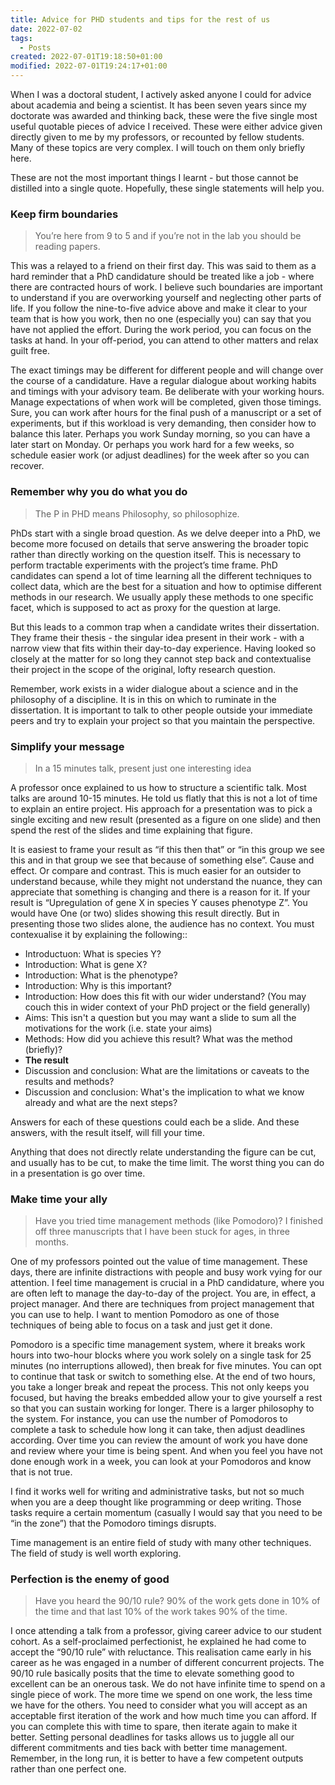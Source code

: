 ```yaml
---
title: Advice for PHD students and tips for the rest of us 
date: 2022-07-02
tags:
  - Posts
created: 2022-07-01T19:18:50+01:00
modified: 2022-07-01T19:24:17+01:00
---
```


When I was a doctoral student, I actively asked anyone I
could for advice about academia and being a scientist. It
has been seven years since my doctorate was awarded and
thinking back, these were the five single most useful
quotable pieces of advice I received. These were either
advice given directly given to me by my professors, or
recounted by fellow students. Many of these topics are very
complex. I will  touch on them only briefly here. 

These are not the most important things I learnt  - but
those cannot be distilled into a single quote. Hopefully,
these single statements will help you. 

### Keep firm boundaries 
> You’re here from 9 to 5 and if you’re not in the lab
you should be reading papers.

This was a relayed to a friend on their first day. This was
said to them as a hard reminder that a PhD candidature
should be treated like a job - where there are contracted
hours of work. I believe such boundaries are important to
understand if you are overworking yourself and neglecting
other parts of life. If you follow the nine-to-five advice
above and make it clear to your team that is how you work,
then no one (especially you) can say that you have not
applied the effort. During the work period, you can focus
on the tasks at hand. In your off-period, you can attend to
other matters and relax guilt free. 

The exact timings may be different for different people and
will change over the course of a candidature. Have a
regular dialogue about working habits and timings with your
advisory team. Be deliberate with your working hours.
Manage expectations of when work will be completed, given
those timings. Sure, you can work after hours for the final
push of a manuscript or a set of experiments, but if this
workload is very demanding, then consider how to balance
this later. Perhaps you work Sunday morning, so you can
have a later start on Monday. Or perhaps you work hard for
a few weeks, so schedule easier work (or adjust deadlines)
for the week after so you can recover. 

### Remember  why you do what you do
>The P in PHD means Philosophy, so philosophize. 

PhDs start with a single broad question. As we delve deeper
into a PhD, we become more focused on details that serve
answering the broader topic rather than directly working on
the question itself. This is necessary to perform tractable
experiments with the project’s time frame. PhD candidates
can spend a lot of time learning all the different
techniques to collect data, which are the best for a
situation and how to optimise different methods in our
research. We usually apply these methods to one specific
facet, which is supposed to act as proxy for the question
at large.

But this leads to a common trap when a candidate writes
their dissertation. They frame their thesis - the singular
idea present in their work - with a narrow view that fits
within their day-to-day experience. Having looked so
closely at the matter for so long they cannot step back and
contextualise their project in the scope of the original,
lofty research question. 

Remember, work exists in a wider dialogue about a science and
in the philosophy of a discipline. It is in this on which to
ruminate in the dissertation. It is important to talk to
other people outside your immediate peers and try to
explain your project so that you maintain the
perspective. 

### Simplify  your message
> In a 15 minutes talk, present just one interesting
idea

A professor once explained to us how to structure a
scientific talk. Most talks are around 10-15 minutes. He
told us flatly that this is not a lot of time to explain an
entire project. His approach for a presentation was to pick
a single exciting and new result (presented as a figure on
one slide) and then spend the rest of the slides and time
explaining that figure. 

It is easiest to frame your result as “if this then that”
or “in this group we see this and in that group we see that
because of something else”. Cause and effect. Or compare
and contrast. This is much easier for an outsider to
understand because, while they might not understand the
nuance, they can appreciate that something is changing and
there is a reason for it. 
If your result is “Upregulation of gene X in species Y
causes phenotype Z”. You would have One (or two) slides
showing this result directly. But in presenting those two
slides alone, the audience has no context. You must
contexualise it by explaining the following::

* Introductuon: What is species Y? 
* Introduction: What is gene X?
* Introduction: What is the phenotype?  
* Introduction: Why is this important? 
* Introduction: How does this fit with our wider
understand? (You may couch this in wider context of your
PhD project or the field generally)
* Aims: This isn't a question but you may want a slide to
sum all the motivations for the work (i.e. state your aims)
* Methods: How did you achieve this result? What was the
method (briefly)? 
* **The result**
* Discussion and conclusion: What are the limitations or
caveats to the results and methods? 
* Discussion and conclusion: What's the implication to what
we know already and what are the next steps?

Answers for each of these questions could each be a slide.
And these answers, with the result itself, will fill your
time. 

Anything that does not directly relate understanding the
figure can be cut, and usually has to be cut, to make the
time limit. The worst thing you can do in a presentation is
go over time. 

### Make time your ally
> Have you tried time management methods (like
Pomodoro)? I finished off three manuscripts that I have been stuck for ages, in three
months.

One of my professors pointed out the value of time
management. These days, there are infinite distractions
with people and busy work vying for our attention. I feel
time management is crucial in a PhD candidature, where you
are often left to manage the day-to-day of the project. You
are, in effect, a project manager. And there are techniques
from project management that you can use to help. I want to
mention Pomodoro as one of those techniques of being able
to focus on a task and just get it done. 

Pomodoro is a specific time management system, where it
breaks work hours into two-hour blocks where you work
solely on a single task for 25 minutes (no interruptions
allowed), then break for five minutes. You can opt to
continue that task or switch to something else. At the end
of two hours, you take a longer break and repeat the
process. This not only keeps you focused, but having the
breaks embedded allow your to give yourself a rest so that
you can sustain working for longer. There is a larger
philosophy to the system. For instance, you can use the
number of Pomodoros to complete a task to schedule how long
it can take, then adjust deadlines according. Over time you
can review the amount of work you have done and review
where your time is being spent. And when you feel you have
not done enough work in a week, you can look at your
Pomodoros and know that is not true. 

I find it works well for writing and administrative tasks,
but not so much when you are a deep thought like
programming or deep writing. Those tasks require a certain
momentum (casually I would say that you need to be “in the
zone”) that the Pomodoro timings disrupts. 

Time management is an entire field of study with many other
techniques. The field of study is well worth exploring. 

### Perfection  is the enemy of good

> Have you heard the 90/10 rule? 90% of the work gets done
in 10% of the time and that last 10% of the work takes 90%
of the time. 

I once attending a talk from a professor, giving career advice to our student cohort.
As a self-proclaimed perfectionist, he explained he had come to
accept the “90/10 rule” with reluctance. This realisation came 
early in his career as he was engaged in a number of different 
concurrent projects. The 90/10 rule basically
posits that the time to elevate something good to excellent
can be an onerous task. We do not have infinite time to
spend on a single piece of work. The more time we spend on
one work, the less time we have for the others. You need to
consider what you will accept as an acceptable first
iteration of the work and how much time you can afford. If
you can complete this with time to spare, then iterate
again to make it better. Setting personal deadlines for
tasks allows us to juggle all our different commitments and
ties back with better time management. Remember, in the
long run, it is better to have a few competent outputs
rather than one perfect one. 
